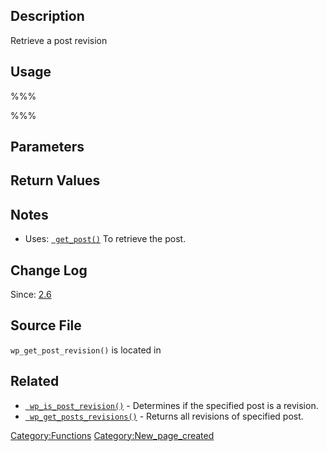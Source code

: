 {{Languages|
{{en|Function Reference/wp_get_post_revision}}
{{de|Funktionsreferenz/wp_get_post_revision}}
{{it|Riferimento funzioni/wp_get_post_revision}}
{{ja|関数リファレンス/wp_get_post_revision}}
}}
== Description ==

Retrieve a post revision

== Usage ==

%%%<?php wp_get_post_revision( $post ); ?>%%%

== Parameters ==

{{Parameter|$post|int&#124;object|ID or Object of the revision we want to retrieve.}}

== Return Values ==
{{Return||array|A post object with the revision, or NULL on failure/if the revision doesnt exist.}}

== Notes ==

* Uses: <tt>[[Function_Reference/get_post | get_post()]]</tt> To retrieve the post.

== Change Log ==

Since: [[Version 2.6|2.6]]

== Source File ==

<tt>wp_get_post_revision()</tt> is located in {{Trac|wp-includes/revision.php}}

== Related ==
* <tt>[[Function_Reference/wp_is_post_revision| wp_is_post_revision()]]</tt> - Determines if the specified post is a revision.
* <tt>[[Function_Reference/wp_get_post_revisions| wp_get_posts_revisions()]]</tt> - Returns all revisions of specified post.

{{Tag Footer}}

{{Copyedit}}

[[Category:Functions]]

[[Category:New_page_created]]
